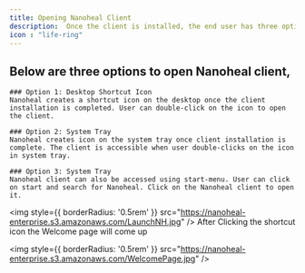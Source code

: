 ---
title: Opening Nanoheal Client
description:  Once the client is installed, the end user has three options to open the client
icon : "life-ring" 
---


  ## Below are three options to open Nanoheal client,
    ### Option 1: Desktop Shortcut Icon
    Nanoheal creates a shortcut icon on the desktop once the client installation is completed. User can double-click on the icon to open the client.
    
    ### Option 2: System Tray
    Nanoheal creates icon on the system tray once client installation is complete. The client is accessible when user double-clicks on the icon in system tray.

    ### Option 3: System Tray
    Nanoheal client can also be accessed using start-menu. User can click on start and search for Nanoheal. Click on the Nanoheal client to open it.

<img
  style={{ borderRadius: '0.5rem' }}
  src="https://nanoheal-enterprise.s3.amazonaws.com/LaunchNH.jpg"
/>
After Clicking the shortcut icon the Welcome page will come up

<img
  style={{ borderRadius: '0.5rem' }}
  src="https://nanoheal-enterprise.s3.amazonaws.com/WelcomePage.jpg"
/>


